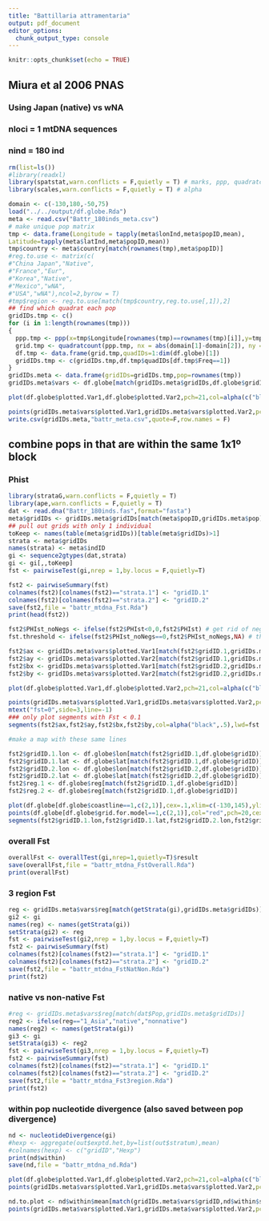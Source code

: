 ```yaml
---
title: "Battillaria attramentaria"
output: pdf_document
editor_options: 
  chunk_output_type: console
---
```


```r
knitr::opts_chunk$set(echo = TRUE)
```

## Miura et al 2006 PNAS
### Using Japan (native) vs wNA
### nloci = 1 mtDNA sequences
### nind = 180 ind 

```r
rm(list=ls())
#library(readxl)
library(spatstat,warn.conflicts = F,quietly = T) # marks, ppp, quadratcount
library(scales,warn.conflicts = F,quietly = T) # alpha

domain <- c(-130,180,-50,75) 
load("../../output/df.globe.Rda")
meta <- read.csv("Battr_180inds_meta.csv")
# make unique pop matrix
tmp <- data.frame(Longitude = tapply(meta$lonInd,meta$popID,mean),
Latitude=tapply(meta$latInd,meta$popID,mean))
tmp$country <- meta$country[match(rownames(tmp),meta$popID)]
#reg.to.use <- matrix(c(
#"China Japan","Native",
#"France","Eur",
#"Korea","Native",
#"Mexico","wNA",
#"USA","wNA"),ncol=2,byrow = T)
#tmp$region <- reg.to.use[match(tmp$country,reg.to.use[,1]),2]
## find which quadrat each pop
gridIDs.tmp <- c()
for (i in 1:length(rownames(tmp)))
{
  ppp.tmp <- ppp(x=tmp$Longitude[rownames(tmp)==rownames(tmp)[i]],y=tmp$Latitude[rownames(tmp)==rownames(tmp)[i]],xrange=domain[1:2],yrange=domain[3:4])
  grid.tmp <- quadratcount(ppp.tmp, nx = abs(domain[1]-domain[2]), ny = abs(domain[3]-domain[4]))
  df.tmp <- data.frame(grid.tmp,quadIDs=1:dim(df.globe)[1])
  gridIDs.tmp <- c(gridIDs.tmp,df.tmp$quadIDs[df.tmp$Freq==1])
}
gridIDs.meta <- data.frame(gridIDs=gridIDs.tmp,pop=rownames(tmp))
gridIDs.meta$vars <- df.globe[match(gridIDs.meta$gridIDs,df.globe$gridID),]

plot(df.globe$plotted.Var1,df.globe$plotted.Var2,pch=21,col=alpha(c("black","red","blue")[factor(df.globe$reg)],.4),yaxt="n",xaxt="n",ylab="",xlab="",main="Asia (black); wNA (red); Europe (blue) " )

points(gridIDs.meta$vars$plotted.Var1,gridIDs.meta$vars$plotted.Var2,pch=20,cex=2,col=alpha(c("black","red","blue")[as.factor(gridIDs.meta$vars$reg)],.4))
write.csv(gridIDs.meta,"battr_meta.csv",quote=F,row.names = F)
```

## combine pops in that are within the same 1x1º block
### Phist

```r
library(strataG,warn.conflicts = F,quietly = T)
library(ape,warn.conflicts = F,quietly = T)
dat <- read.dna("Battr_180inds.fas",format="fasta")
meta$gridIDs <- gridIDs.meta$gridIDs[match(meta$popID,gridIDs.meta$pop)]
## pull out grids with only 1 individual 
toKeep <- names(table(meta$gridIDs))[table(meta$gridIDs)>1]
strata <- meta$gridIDs
names(strata) <- meta$indID
gi <- sequence2gtypes(dat,strata)
gi <- gi[,,toKeep] 
fst <- pairwiseTest(gi,nrep = 1,by.locus = F,quietly=T) 

fst2 <- pairwiseSummary(fst)
colnames(fst2)[colnames(fst2)=="strata.1"] <- "gridID.1"
colnames(fst2)[colnames(fst2)=="strata.2"] <- "gridID.2"
save(fst2,file = "battr_mtdna_Fst.Rda")
print(head(fst2))

fst2$PHIst_noNegs <- ifelse(fst2$PHIst<0,0,fst2$PHIst) # get rid of negatives
fst.threshold <- ifelse(fst2$PHIst_noNegs==0,fst2$PHIst_noNegs,NA) # threshold

fst2$ax <- gridIDs.meta$vars$plotted.Var1[match(fst2$gridID.1,gridIDs.meta$gridIDs)]
fst2$ay <- gridIDs.meta$vars$plotted.Var2[match(fst2$gridID.1,gridIDs.meta$gridIDs)]
fst2$bx <- gridIDs.meta$vars$plotted.Var1[match(fst2$gridID.2,gridIDs.meta$gridIDs)]
fst2$by <- gridIDs.meta$vars$plotted.Var2[match(fst2$gridID.2,gridIDs.meta$gridIDs)]

plot(df.globe$plotted.Var1,df.globe$plotted.Var2,pch=21,col=alpha(c("black","red","blue")[factor(df.globe$reg)],.4),yaxt="n",xaxt="n",ylab="",xlab="",main="Asia (black); wNA (red); Europe (blue) " )

points(gridIDs.meta$vars$plotted.Var1,gridIDs.meta$vars$plotted.Var2,pch=20,cex=2,col=alpha(c("black","red","blue")[as.factor(gridIDs.meta$vars$reg)],.4))
mtext("fst=0",side=3,line=-1)
### only plot segments with Fst < 0.1
segments(fst2$ax,fst2$ay,fst2$bx,fst2$by,col=alpha("black",.5),lwd=fst.threshold+1)

#make a map with these same lines

fst2$gridID.1.lon <- df.globe$lon[match(fst2$gridID.1,df.globe$gridID)]
fst2$gridID.1.lat <- df.globe$lat[match(fst2$gridID.1,df.globe$gridID)]
fst2$gridID.2.lon <- df.globe$lon[match(fst2$gridID.2,df.globe$gridID)]
fst2$gridID.2.lat <- df.globe$lat[match(fst2$gridID.2,df.globe$gridID)]
fst2$reg.1 <- df.globe$reg[match(fst2$gridID.1,df.globe$gridID)]
fst2$reg.2 <- df.globe$reg[match(fst2$gridID.1,df.globe$gridID)]

plot(df.globe[df.globe$coastline==1,c(2,1)],cex=.1,xlim=c(-130,145),ylim=c(30,60),pch=19)
points(df.globe[df.globe$grid.for.model==1,c(2,1)],col="red",pch=20,cex=0.5)
segments(fst2$gridID.1.lon,fst2$gridID.1.lat,fst2$gridID.2.lon,fst2$gridID.2.lat,col="black",lwd=fst.threshold+1)

```
\newpage

### overall Fst

```r
overallFst <- overallTest(gi,nrep=1,quietly=T)$result
save(overallFst,file = "battr_mtdna_FstOverall.Rda")
print(overallFst)

```


### 3 region Fst

```r
reg <- gridIDs.meta$vars$reg[match(getStrata(gi),gridIDs.meta$gridIDs)]
gi2 <- gi
names(reg) <- names(getStrata(gi))
setStrata(gi2) <- reg
fst <- pairwiseTest(gi2,nrep = 1,by.locus = F,quietly=T) 
fst2 <- pairwiseSummary(fst)
colnames(fst2)[colnames(fst2)=="strata.1"] <- "gridID.1"
colnames(fst2)[colnames(fst2)=="strata.2"] <- "gridID.2"
save(fst2,file = "battr_mtdna_FstNatNon.Rda")
print(fst2)
```

### native vs non-native Fst

```r
#reg <- gridIDs.meta$vars$reg[match(dat$Pop,gridIDs.meta$gridIDs)]
reg2 <- ifelse(reg=="1_Asia","native","nonnative")
names(reg2) <- names(getStrata(gi))
gi3 <- gi
setStrata(gi3) <- reg2
fst <- pairwiseTest(gi3,nrep = 1,by.locus = F,quietly=T) 
fst2 <- pairwiseSummary(fst)
colnames(fst2)[colnames(fst2)=="strata.1"] <- "gridID.1"
colnames(fst2)[colnames(fst2)=="strata.2"] <- "gridID.2"
save(fst2,file = "battr_mtdna_Fst3region.Rda")
print(fst2)
```

\newpage

### within pop nucleotide divergence (also saved between pop divergence)

```r
nd <- nucleotideDivergence(gi)
#hexp <- aggregate(out$exptd.het,by=list(out$stratum),mean)
#colnames(hexp) <- c("gridID","Hexp")
print(nd$within)
save(nd,file = "battr_mtdna_nd.Rda")

plot(df.globe$plotted.Var1,df.globe$plotted.Var2,pch=21,col=alpha(c("black","red","blue")[factor(df.globe$reg)],.4),yaxt="n",xaxt="n",ylab="",xlab="",main="Asia (black); wNA (red); Europe (blue) " )
points(gridIDs.meta$vars$plotted.Var1,gridIDs.meta$vars$plotted.Var2,pch=20,cex=2,col=alpha(c("black","red","blue")[as.factor(gridIDs.meta$vars$reg)],.4))

nd.to.plot <- nd$within$mean[match(gridIDs.meta$vars$gridID,nd$within$stratum)]
points(gridIDs.meta$vars$plotted.Var1,gridIDs.meta$vars$plotted.Var2,pch=20,cex=2000*nd.to.plot,col=alpha(c("black","red","blue")[as.factor(gridIDs.meta$vars$reg)],.4))


```


